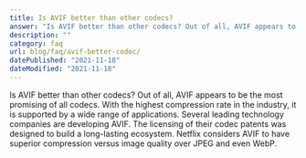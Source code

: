 ```yaml
---
title: Is AVIF better than other codecs?
answer: "Is AVIF better than other codecs? Out of all, AVIF appears to be the most promising of all codecs. With the highest compression rate in the industry, it is supported by a wide range of applications. Several leading technology companies are developing AVIF. The licensing of their codec patents was designed to build a long-lasting ecosystem. Netflix considers AVIF to have superior compression versus image quality over JPEG and even WebP."
description: ""
category: faq
url: blog/faq/avif-better-codec/
datePublished: "2021-11-18"
dateModified: "2021-11-18"
---
```


Is AVIF better than other codecs? Out of all, AVIF appears to be the most promising of all codecs. With the highest compression rate in the industry, it is supported by a wide range of applications. Several leading technology companies are developing AVIF. The licensing of their codec patents was designed to build a long-lasting ecosystem. Netflix considers AVIF to have superior compression versus image quality over JPEG and even WebP.
